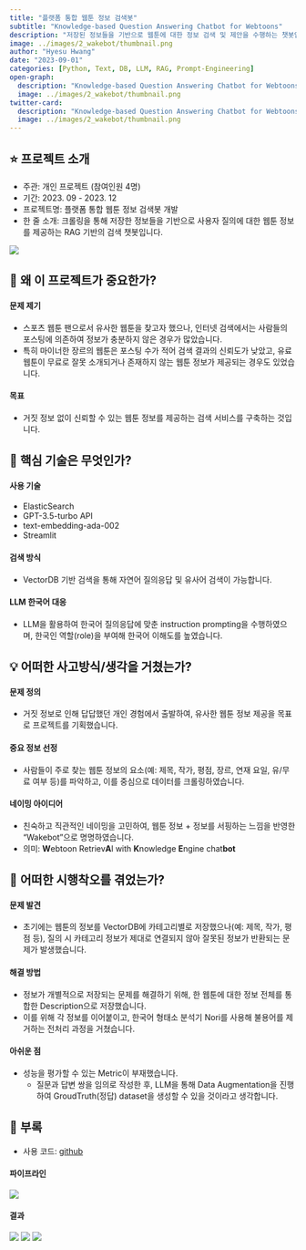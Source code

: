```yaml
---
title: "플랫폼 통합 웹툰 정보 검색봇"
subtitle: "Knowledge-based Question Answering Chatbot for Webtoons"
description: "저장된 정보들을 기반으로 웹툰에 대한 정보 검색 및 제안을 수행하는 챗봇입니다."
image: ../images/2_wakebot/thumbnail.png
author: "Hyesu Hwang"
date: "2023-09-01"
categories: [Python, Text, DB, LLM, RAG, Prompt-Engineering]
open-graph:
  description: "Knowledge-based Question Answering Chatbot for Webtoons"
  image: ../images/2_wakebot/thumbnail.png
twitter-card:
  description: "Knowledge-based Question Answering Chatbot for Webtoons"
  image: ../images/2_wakebot/thumbnail.png
---
```


## ⭐ 프로젝트 소개

- 주관: 개인 프로젝트 (참여인원 4명)
- 기간: 2023. 09 - 2023. 12
- 프로젝트명: 플랫폼 통합 웹툰 정보 검색봇 개발
- 한 줄 소개: 크롤링을 통해 저장한 정보들을 기반으로 사용자 질의에 대한 웹툰 정보를 제공하는 RAG 기반의 검색 챗봇입니다.

![](../images/2_wakebot/info.png)

## 💎 왜 이 프로젝트가 중요한가?

#### 문제 제기
- 스포츠 웹툰 팬으로서 유사한 웹툰을 찾고자 했으나, 인터넷 검색에서는 사람들의 포스팅에 의존하여 정보가 충분하지 않은 경우가 많았습니다.
- 특히 마이너한 장르의 웹툰은 포스팅 수가 적어 검색 결과의 신뢰도가 낮았고, 유료 웹툰이 무료로 잘못 소개되거나 존재하지 않는 웹툰 정보가 제공되는 경우도 있었습니다.

#### 목표
- 거짓 정보 없이 신뢰할 수 있는 웹툰 정보를 제공하는 검색 서비스를 구축하는 것입니다.

## 🔎 핵심 기술은 무엇인가?

#### 사용 기술
- ElasticSearch
- GPT-3.5-turbo API
- text-embedding-ada-002
- Streamlit

#### 검색 방식
- VectorDB 기반 검색을 통해 자연어 질의응답 및 유사어 검색이 가능합니다.

#### LLM 한국어 대응
- LLM을 활용하여 한국어 질의응답에 맞춘 instruction prompting을 수행하였으며, 한국인 역할(role)을 부여해 한국어 이해도를 높였습니다.

## 💡 어떠한 사고방식/생각을 거쳤는가?

#### 문제 정의
- 거짓 정보로 인해 답답했던 개인 경험에서 출발하여, 유사한 웹툰 정보 제공을 목표로 프로젝트를 기획했습니다.

#### 중요 정보 선정
- 사람들이 주로 찾는 웹툰 정보의 요소(예: 제목, 작가, 평점, 장르, 연재 요일, 유/무료 여부 등)를 파악하고, 이를 중심으로 데이터를 크롤링하였습니다.

#### 네이밍 아이디어
- 친숙하고 직관적인 네이밍을 고민하여, 웹툰 정보 + 정보를 서핑하는 느낌을 반영한 "Wakebot"으로 명명하였습니다.
- 의미: **W**ebtoon Retriev**A**l with **K**nowledge **E**ngine chat**bot**

## 🌄 어떠한 시행착오를 겪었는가?

#### 문제 발견
- 초기에는 웹툰의 정보를 VectorDB에 카테고리별로 저장했으나(예: 제목, 작가, 평점 등), 질의 시 카테고리 정보가 제대로 연결되지 않아 잘못된 정보가 반환되는 문제가 발생했습니다.

#### 해결 방법
- 정보가 개별적으로 저장되는 문제를 해결하기 위해, 한 웹툰에 대한 정보 전체를 통합한 Description으로 저장했습니다.
- 이를 위해 각 정보를 이어붙이고, 한국어 형태소 분석기 Nori를 사용해 불용어를 제거하는 전처리 과정을 거쳤습니다.

#### 아쉬운 점
- 성능을 평가할 수 있는 Metric이 부재했습니다.
  - 질문과 답변 쌍을 임의로 작성한 후, LLM을 통해 Data Augmentation을 진행하여 GroudTruth(정답) dataset을 생성할 수 있을 것이라고 생각합니다.

## 🧶 부록

- 사용 코드: [github](https://github.com/statrav/WAKEbot_surfer)

#### 파이프라인

![](../images/2_wakebot/pipeline.png)

#### 결과

![](../images/2_wakebot/result1.png)
![](../images/2_wakebot/result2.png)
![](../images/2_wakebot/result3.png)